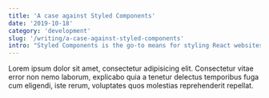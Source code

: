 ```yaml
---
title: 'A case against Styled Components'
date: '2019-10-18'
category: 'development'
slug: '/writing/a-case-against-styled-components'
intro: "Styled Components is the go-to means for styling React websites and apps. What's wrong with it?"
---
```


Lorem ipsum dolor sit amet, consectetur adipisicing elit. Consectetur vitae error non nemo laborum, explicabo quia a tenetur delectus temporibus fuga cum eligendi, iste rerum, voluptates quos molestias reprehenderit repellat.

